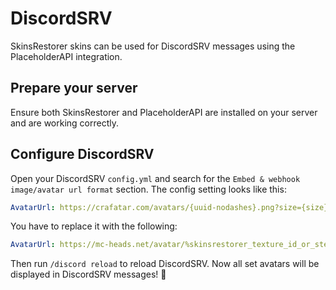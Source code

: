 # DiscordSRV

SkinsRestorer skins can be used for DiscordSRV messages using the PlaceholderAPI integration.

## Prepare your server

Ensure both SkinsRestorer and PlaceholderAPI are installed on your server and are working correctly.

## Configure DiscordSRV

Open your DiscordSRV `config.yml` and search for the `Embed & webhook image/avatar url format` section.
The config setting looks like this:

```yaml
AvatarUrl: https://crafatar.com/avatars/{uuid-nodashes}.png?size={size}&overlay#{texture}
```

You have to replace it with the following:

```yaml
AvatarUrl: https://mc-heads.net/avatar/%skinsrestorer_texture_id_or_steve%.png
```

Then run `/discord reload` to reload DiscordSRV.
Now all set avatars will be displayed in DiscordSRV messages! 🎉
